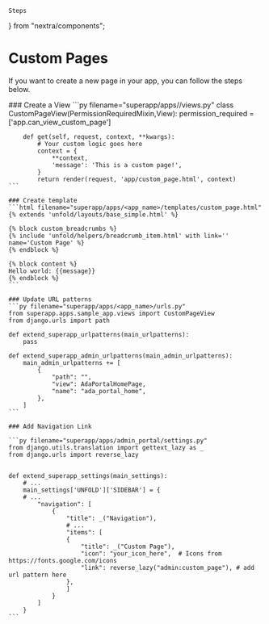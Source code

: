     Steps
} from "nextra/components";

# Custom Pages

If you want to create a new page in your app, you can follow the steps below.

<Steps>
    ### Create a View
    ```py filename="superapp/apps/<app_name>/views.py"
    class CustomPageView(PermissionRequiredMixin,View):
        permission_required = ['app.can_view_custom_page']

        def get(self, request, context, **kwargs):
            # Your custom logic goes here
            context = {
                **context,
                'message': 'This is a custom page!',
            }
            return render(request, 'app/custom_page.html', context)
    ```

    ### Create template
    ```html filename="superapp/apps/<app_name>/templates/custom_page.html"
    {% extends 'unfold/layouts/base_simple.html' %}

    {% block custom_breadcrumbs %}
    {% include 'unfold/helpers/breadcrumb_item.html' with link='' name='Custom Page' %}
    {% endblock %}

    {% block content %}
    Hello world: {{message}}
    {% endblock %}
    ```

    ### Update URL patterns
    ```py filename="superapp/apps/<app_name>/urls.py"
    from superapp.apps.sample_app.views import CustomPageView
    from django.urls import path

    def extend_superapp_urlpatterns(main_urlpatterns):
        pass

    def extend_superapp_admin_urlpatterns(main_admin_urlpatterns):
        main_admin_urlpatterns += [
            {
                "path": "",
                "view": AdaPortalHomePage,
                "name": "ada_portal_home",
            },
        ]
    ```

    ### Add Navigation Link

    ```py filename="superapp/apps/admin_portal/settings.py"
    from django.utils.translation import gettext_lazy as _
    from django.urls import reverse_lazy


    def extend_superapp_settings(main_settings):
        # ...
        main_settings['UNFOLD']['SIDEBAR'] = {
        # ...
            "navigation": [
                {
                    "title": _("Navigation"),
                    # ...
                    "items": [
                    {
                        "title": _("Custom Page"),
                        "icon": "your_icon_here",  # Icons from https://fonts.google.com/icons
                        "link": reverse_lazy("admin:custom_page"), # add url pattern here
                    },
                    ]
                }
            ]
        }
    ```
</Steps>



